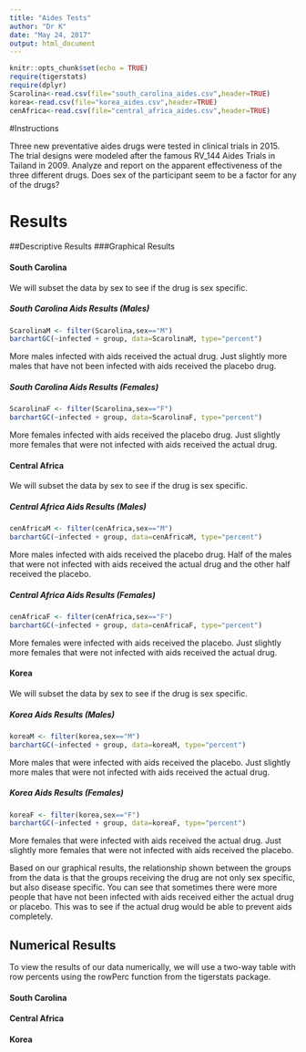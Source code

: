 ```yaml
---
title: "Aides Tests"
author: "Dr K"
date: "May 24, 2017"
output: html_document
---
```


```r
knitr::opts_chunk$set(echo = TRUE)
require(tigerstats)
require(dplyr)
Scarolina<-read.csv(file="south_carolina_aides.csv",header=TRUE)
korea<-read.csv(file="korea_aides.csv",header=TRUE)
cenAfrica<-read.csv(file="central_africa_aides.csv",header=TRUE)
```

#Instructions

Three new preventative aides drugs were tested in clinical trials in 2015. The trial designs were modeled after the famous RV_144 Aides Trials in Tailand in 2009.  Analyze and report on the apparent effectiveness of the three different drugs. Does sex of the participant seem to be a factor for any of the drugs?

# **Results**
##Descriptive Results
###Graphical Results

#### South Carolina

We will subset the data by sex to see if the drug is sex specific.

##### South Carolina Aids Results (Males)

```r
ScarolinaM <- filter(Scarolina,sex=="M")
barchartGC(~infected + group, data=ScarolinaM, type="percent")
```
More males infected with aids received the actual drug. Just slightly more males that have not been infected with aids received the placebo drug.


##### South Carolina Aids Results (Females)
```r
ScarolinaF <- filter(Scarolina,sex=="F")
barchartGC(~infected + group, data=ScarolinaF, type="percent")
```
More females infected with aids received the placebo drug. Just slightly more females that were not infected with aids received the actual drug.

#### Central Africa

We will subset the data by sex to see if the drug is sex specific.

##### Central Africa Aids Results (Males)

```r
cenAfricaM <- filter(cenAfrica,sex=="M")
barchartGC(~infected + group, data=cenAfricaM, type="percent")
```

More males infected with aids received the placebo drug. Half of the males that were not infected with aids received the actual drug and the other half received the placebo. 

##### Central Africa Aids Results (Females)

```r
cenAfricaF <- filter(cenAfrica,sex=="F")
barchartGC(~infected + group, data=cenAfricaF, type="percent")
```

More females were infected with aids received the placebo. Just slightly more females that were not infected with aids received the actual drug. 


#### Korea

We will subset the data by sex to see if the drug is sex specific.

##### Korea Aids Results (Males)

```r
koreaM <- filter(korea,sex=="M")
barchartGC(~infected + group, data=koreaM, type="percent")
```

More males that were infected with aids received the placebo. Just slightly more males that were not infected with aids received the actual drug.

##### Korea Aids Results (Females)

```r
koreaF <- filter(korea,sex=="F")
barchartGC(~infected + group, data=koreaF, type="percent")
```

More females that were infected with aids received the actual drug. Just slightly more females that were not infected with aids received the placebo. 


Based on our graphical results, the relationship shown between the groups from the data is that the groups receiving the drug are not only sex specific, but also disease specific. You can see that sometimes there were more people that have not been infected with aids received either the actual drug or placebo. This was to see if the actual drug would be able to prevent aids completely. 

## Numerical Results

To view the results of our data numerically, we will use a two-way table with row percents using the rowPerc function from the tigerstats package.

#### South Carolina



#### Central Africa

#### Korea







